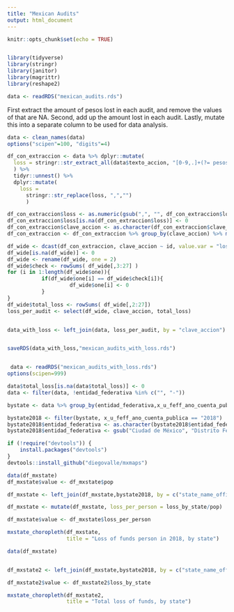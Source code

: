 ```yaml
---
title: "Mexican Audits"
output: html_document
---
```


```r
knitr::opts_chunk$set(echo = TRUE)


library(tidyverse)
library(stringr)
library(janitor)
library(magrittr)
library(reshape2)
```


```r

data <- readRDS("mexican_audits.rds")

```

First extract the amount of pesos lost in each audit, and remove the values of that are NA. Second, add up the amount lost in each audit. Lastly, mutate this into a separate column to be used for data analysis.


```r
data <- clean_names(data)
options("scipen"=100, "digits"=4)

df_con_extraccion <- data %>% dplyr::mutate(
  loss = stringr::str_extract_all(data$texto_accion, "[0-9,.]+(?= pesos)")
  ) %>%
  tidyr::unnest() %>%
  dplyr::mutate(
    loss =
      stringr::str_replace(loss, ",","") 
      )

df_con_extraccion$loss <- as.numeric(gsub(",", "", df_con_extraccion$loss, fixed = TRUE))
df_con_extraccion$loss[is.na(df_con_extraccion$loss)] <- 0
df_con_extraccion$clave_accion <- as.character(df_con_extraccion$clave_accion)
df_con_extraccion <- df_con_extraccion %>% group_by(clave_accion) %>% mutate(id = 1:n())

df_wide <- dcast(df_con_extraccion, clave_accion ~ id, value.var = "loss")
df_wide[is.na(df_wide)] <- 0
df_wide <- rename(df_wide, one = 2)
df_wide$check <- rowSums( df_wide[,3:27] )
for (i in 1:length(df_wide$one)){
           if(df_wide$one[i] == df_wide$check[i]){        
                    df_wide$one[i] <- 0              
           }
}
df_wide$total_loss <- rowSums( df_wide[,2:27])
loss_per_audit <- select(df_wide, clave_accion, total_loss)


data_with_loss <- left_join(data, loss_per_audit, by = "clave_accion")


saveRDS(data_with_loss,"mexican_audits_with_loss.rds")



```

```r
 data <- readRDS("mexican_audits_with_loss.rds")
options(scipen=999)

data$total_loss[is.na(data$total_loss)] <- 0
data <- filter(data, !entidad_federativa %in% c("", "-"))

bystate <- data %>% group_by(entidad_federativa,x_u_feff_ano_cuenta_publica) %>%  summarize(loss_by_state = sum(total_loss))

bystate2018 <- filter(bystate, x_u_feff_ano_cuenta_publica == "2018")
bystate2018$entidad_federativa <- as.character(bystate2018$entidad_federativa)
bystate2018$entidad_federativa <- gsub("Ciudad de México", "Distrito Federal",bystate2018$entidad_federativa , fixed = TRUE)

if (!require("devtools")) {
    install.packages("devtools")
}
devtools::install_github("diegovalle/mxmaps")

data(df_mxstate)
df_mxstate$value <- df_mxstate$pop

df_mxstate <- left_join(df_mxstate,bystate2018, by = c("state_name_official"="entidad_federativa"))

df_mxstate <- mutate(df_mxstate, loss_per_person = loss_by_state/pop)

df_mxstate$value <- df_mxstate$loss_per_person

mxstate_choropleth(df_mxstate,
                   title = "Loss of funds person in 2018, by state") 

```

```r
data(df_mxstate)


df_mxstate2 <- left_join(df_mxstate,bystate2018, by = c("state_name_official"="entidad_federativa"))

df_mxstate2$value <- df_mxstate2$loss_by_state

mxstate_choropleth(df_mxstate2,
                   title = "Total loss of funds, by state")
```
